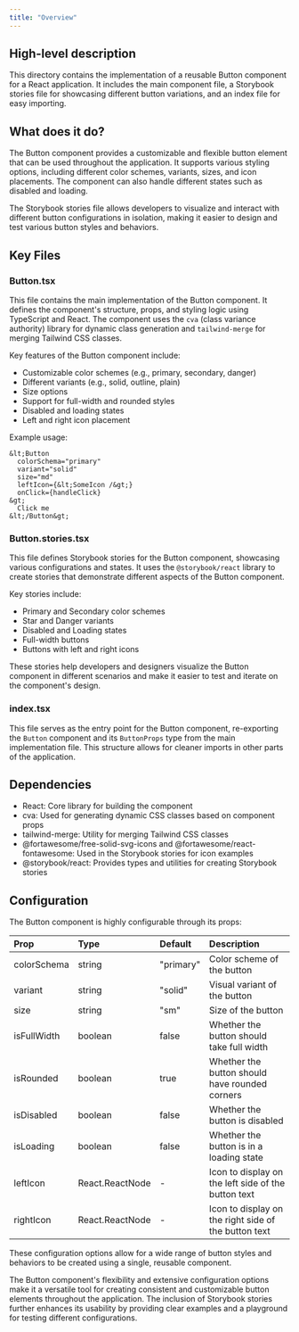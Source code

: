 ```yaml
---
title: "Overview"
---
```


## High-level description
This directory contains the implementation of a reusable Button component for a React application. It includes the main component file, a Storybook stories file for showcasing different button variations, and an index file for easy importing.

## What does it do?
The Button component provides a customizable and flexible button element that can be used throughout the application. It supports various styling options, including different color schemes, variants, sizes, and icon placements. The component can also handle different states such as disabled and loading.

The Storybook stories file allows developers to visualize and interact with different button configurations in isolation, making it easier to design and test various button styles and behaviors.

## Key Files

### Button.tsx
This file contains the main implementation of the Button component. It defines the component's structure, props, and styling logic using TypeScript and React. The component uses the `cva` (class variance authority) library for dynamic class generation and `tailwind-merge` for merging Tailwind CSS classes.

Key features of the Button component include:
- Customizable color schemes (e.g., primary, secondary, danger)
- Different variants (e.g., solid, outline, plain)
- Size options
- Support for full-width and rounded styles
- Disabled and loading states
- Left and right icon placement

Example usage:
```tsx
&lt;Button
  colorSchema="primary"
  variant="solid"
  size="md"
  leftIcon={&lt;SomeIcon /&gt;}
  onClick={handleClick}
&gt;
  Click me
&lt;/Button&gt;
```

### Button.stories.tsx
This file defines Storybook stories for the Button component, showcasing various configurations and states. It uses the `@storybook/react` library to create stories that demonstrate different aspects of the Button component.

Key stories include:
- Primary and Secondary color schemes
- Star and Danger variants
- Disabled and Loading states
- Full-width buttons
- Buttons with left and right icons

These stories help developers and designers visualize the Button component in different scenarios and make it easier to test and iterate on the component's design.

### index.tsx
This file serves as the entry point for the Button component, re-exporting the `Button` component and its `ButtonProps` type from the main implementation file. This structure allows for cleaner imports in other parts of the application.

## Dependencies
- React: Core library for building the component
- cva: Used for generating dynamic CSS classes based on component props
- tailwind-merge: Utility for merging Tailwind CSS classes
- @fortawesome/free-solid-svg-icons and @fortawesome/react-fontawesome: Used in the Storybook stories for icon examples
- @storybook/react: Provides types and utilities for creating Storybook stories

## Configuration
The Button component is highly configurable through its props:

| Prop | Type | Default | Description |
|:-----|:-----|:--------|:------------|
| colorSchema | string | "primary" | Color scheme of the button |
| variant | string | "solid" | Visual variant of the button |
| size | string | "sm" | Size of the button |
| isFullWidth | boolean | false | Whether the button should take full width |
| isRounded | boolean | true | Whether the button should have rounded corners |
| isDisabled | boolean | false | Whether the button is disabled |
| isLoading | boolean | false | Whether the button is in a loading state |
| leftIcon | React.ReactNode | - | Icon to display on the left side of the button text |
| rightIcon | React.ReactNode | - | Icon to display on the right side of the button text |

These configuration options allow for a wide range of button styles and behaviors to be created using a single, reusable component.

The Button component's flexibility and extensive configuration options make it a versatile tool for creating consistent and customizable button elements throughout the application. The inclusion of Storybook stories further enhances its usability by providing clear examples and a playground for testing different configurations.